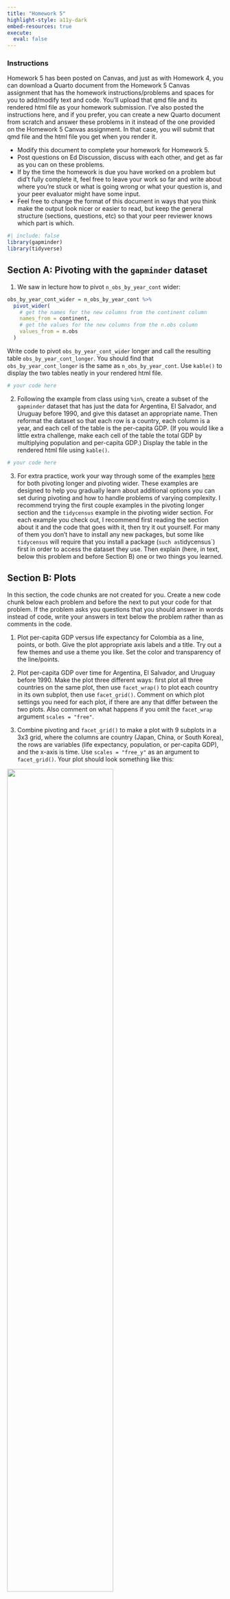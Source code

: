 ```yaml
---
title: "Homework 5"
highlight-style: a11y-dark
embed-resources: true
execute: 
  eval: false
---
```


### Instructions

Homework 5 has been posted on Canvas, and just as with Homework 4, you can download a Quarto document from the Homework 5 Canvas assignment that has the homework instructions/problems and spaces for you to add/modify text and code. You'll upload that qmd file and its rendered html file as your homework submission. I've also posted the instructions here, and if you prefer, you can create a new Quarto document from scratch and answer these problems in it instead of the one provided on the Homework 5 Canvas assignment. In that case, you will submit that qmd file and the html file you get when you render it.

- Modify this document to complete your homework for Homework 5.
- Post questions on Ed Discussion, discuss with each other, and get as far as you can on these problems.
- If by the time the homework is due you have worked on a problem but did't fully complete it, feel free to leave your work so far and write about where you're stuck or what is going wrong or what your question is, and your peer evaluator might have some input.
- Feel free to change the format of this document in ways that you think make the output look nicer or easier to read, but keep the general structure (sections, questions, etc) so that your peer reviewer knows which part is which.

```r
#| include: false
library(gapminder)
library(tidyverse)
```

## Section A: Pivoting with the `gapminder` dataset

1. We saw in lecture how to pivot `n_obs_by_year_cont` wider:

```r
obs_by_year_cont_wider = n_obs_by_year_cont %>%
  pivot_wider(
    # get the names for the new columns from the continent column
    names_from = continent,
    # get the values for the new columns from the n.obs column
    values_from = n.obs
  )
```

Write code to pivot `obs_by_year_cont_wider` longer and call the resulting table `obs_by_year_cont_longer`.  You should find that `obs_by_year_cont_longer` is the same as `n_obs_by_year_cont`. Use `kable()` to display the two tables neatly in your rendered html file.

```r
# your code here
```


2. Following the example from class using `%in%`, create a subset of the `gapminder` dataset that has just the data for Argentina, El Salvador, and Uruguay before 1990, and give this dataset an appropriate name. Then reformat the dataset so that each row is a country, each column is a year, and each cell of the table is the per-capita GDP. (If you would like a little extra challenge, make each cell of the table the total GDP by multiplying population and per-capita GDP.) Display the table in the rendered html file using `kable()`.

```r
# your code here
```

3. For extra practice, work your way through some of the examples [here](https://tidyr.tidyverse.org/articles/pivot.html) for both pivoting longer and pivoting wider. These examples are designed to help you gradually learn about additional options you can set during pivoting and how to handle problems of varying complexity. I recommend trying the first couple examples in the pivoting longer section and the `tidycensus` example in the pivoting wider section. For each example you check out, I recommend first reading the section about it and the code that goes with it, then try it out yourself. For many of them you don't have to install any new packages, but some like `tidycensus` will require that you install a package (`such as `tidycensus`) first in order to access the dataset they use. Then explain (here, in text, below this problem and before Section B) one or two things you learned.


## Section B: Plots

In this section, the code chunks are not created for you. Create a new code chunk below each problem and before the next to put your code for that problem. If the problem asks you questions that you should answer in words instead of code, write your answers in text below the problem rather than as comments in the code.

1. Plot per-capita GDP versus life expectancy for Colombia as a line, points, or both. Give the plot appropriate axis labels and a title. Try out a few themes and use a theme you like. Set the color and transparency of the line/points.

2. Plot per-capita GDP over time for Argentina, El Salvador, and Uruguay before 1990. Make the plot three different ways: first plot all three countries on the same plot, then use `facet_wrap()` to plot each country in its own subplot, then use `facet_grid()`. Comment on which plot settings you need for each plot, if there are any that differ between the two plots. Also comment on what happens if you omit the `facet_wrap` argument `scales = "free"`.

3. Combine pivoting and `facet_grid()` to make a plot with 9 subplots in a 3x3 grid, where the columns are country (Japan, China, or South Korea), the rows are variables (life expectancy, population, or per-capita GDP), and the x-axis is time. Use `scales = "free_y"` as an argument to `facet_grid()`. Your plot should look something like this:

![](images/multicountry_multivariable_plot.png){width=70%}

Take your time with this. Break the problem down into steps. Identify at least one step you'll have to do, and then work backwards or forwards from there: What do I need to do in order to be able to do that step? What will I do once I have that step?

If you have time, here are further extensions you can try with this plot:

- Improve the axis labels, theme, and/or other features.
- Scale the variables so that the y-axis scales are nicer or more easily readable.
- What could you do to get the variables to be labeld in the plot as "Population", "LifeExpectancy", and "GDPperCapita"? (If you want, you can go further and try to make them "Population", "Life Expectancy", and "GDP per Capita" and even add units.)
- Try using `scales = "free"` in `facet_grid`. Does it do what you expect? Try replacing `facet_grid(..., scales = "free")` with `ggh4x::facet_grid2(..., scales = "free_y", independent = "y")`, i.e. use the `facet_grid2()` function from the `ggh4x` package, and see how you like it.


